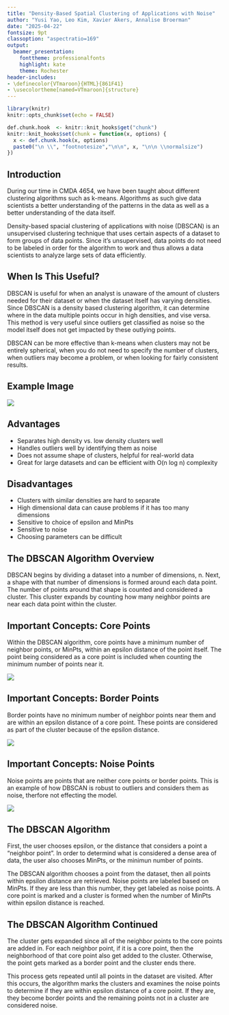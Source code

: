 ```yaml
---
title: "Density-Based Spatial Clustering of Applications with Noise"
author: "Yusi Yao, Leo Kim, Xavier Akers, Annalise Broerman"
date: "2025-04-22"
fontsize: 9pt
classoption: "aspectratio=169"
output: 
  beamer_presentation: 
    fonttheme: professionalfonts
    highlight: kate
    theme: Rochester
header-includes:
- \definecolor{VTmaroon}{HTML}{861F41}
- \usecolortheme[named=VTmaroon]{structure}
---
```


```r
library(knitr)
knitr::opts_chunk$set(echo = FALSE)

def.chunk.hook  <- knitr::knit_hooks$get("chunk")
knitr::knit_hooks$set(chunk = function(x, options) {
  x <- def.chunk.hook(x, options)
  paste0("\n \\", "footnotesize","\n\n", x, "\n\n \\normalsize")
})


```

## Introduction

During our time in CMDA 4654, we have been taught about different clustering algorithms such as k-means. Algorithms as such give data scientists a better understanding of the patterns in the data as well as a better understanding of the data itself. 

Density-based spacial clustering of applications with noise (DBSCAN) is an unsupervised clustering technique that uses certain aspects of a dataset to form groups of data points. Since it's unsupervised, data points do not need to be labeled in order for the algorithm to work and thus allows a data scientists to analyze large sets of data efficiently.


## When Is This Useful? 

DBSCAN is useful for when an analyst is unaware of the amount of clusters needed for their dataset or when the dataset itself has varying densities. Since DBSCAN is a density based clustering algorithm, it can determine where in the data multiple points occur in high densities, and vise versa. This method is very useful since outliers get classified as noise so the model itself does not get impacted by these outlying points.

DBSCAN can be more effective than k-means when clusters may not be entirely spherical, when you do not need to specify the number of clusters, when outliers may become a problem, or when looking for fairly consistent results.

## Example Image

![](/Users/abroe/Desktop/dbscan1.png)

## Advantages

- Separates high density vs. low density clusters well
- Handles outliers well by identifying them as noise
- Does not assume shape of clusters, helpful for real-world data
- Great for large datasets and can be efficient with O(n log n) complexity

## Disadvantages

- Clusters with similar densities are hard to separate
- High dimensional data can cause problems if it has too many dimensions
- Sensitive to choice of epsilon and MinPts
- Sensitive to noise
- Choosing parameters can be difficult


## The DBSCAN Algorithm Overview

DBSCAN begins by dividing a dataset into a number of dimensions, n. Next, a shape with that number of dimensions is formed around each data point. The number of points around that shape is counted and considered a cluster. This cluster expands by counting how many neighbor points are near each data point within the cluster.


## Important Concepts: Core Points

Within the DBSCAN algorithm, core points have a minimum number of neighbor points, or MinPts, within an epsilon distance of the point itself. The point being considered as a core point is included when counting the minimum number of points near it. 

![](/Users/abroe/Desktop/dbscan3.png)



## Important Concepts: Border Points

Border points have no minimum number of neighbor points near them and are within an epsilon distance of a core point. These points are considered as part of the cluster because of the epsilon distance.

![](/Users/abroe/Desktop/dbscan3.png)


## Important Concepts: Noise Points

Noise points are points that are neither core points or border points. This is an example of how DBSCAN is robust to outliers and considers them as noise, therfore not effecting the model.

![](/Users/abroe/Desktop/dbscan3.png)


## The DBSCAN Algorithm

First, the user chooses epsilon, or the distance that considers a point a "neighbor point". In order to determind what is considered a dense area of data, the user also chooses MinPts, or the minimun number of points.

The DBSCAN algorithm chooses a point from the dataset, then all points within epsilon distance are retrieved. Noise points are labeled based on MinPts. If they are less than this number, they get labeled as noise points. A core point is marked and a cluster is formed when the number of MinPts within epsilon distance is reached.

## The DBSCAN Algorithm Continued

The cluster gets expanded since all of the neighbor points to the core points are added in. For each neighbor point, if it is a core point, then the neighborhood of that core point also get added to the cluster. Otherwise, the point gets marked as a border point and the cluster ends there.

This process gets repeated until all points in the dataset are visited. After this occurs, the algorithm marks the clusters and examines the noise points to determine if they are within epsilon distance of a core point. If they are, they become border points and the remaining points not in a cluster are considered noise.
